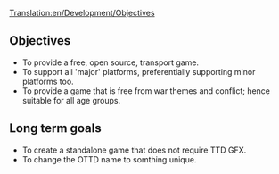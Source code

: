 [[Translation:en/Development/Objectives]]
==Objectives==

* To provide a free, open source, transport game.
* To support all 'major' platforms, preferentially supporting minor platforms too.
* To provide a game that is free from war themes and conflict; hence suitable for all age groups.

==Long term goals==

* To create a standalone game that does not require TTD GFX.
* To change the OTTD name to somthing unique.